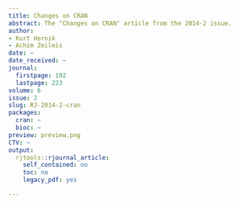 ```yaml
---
title: Changes on CRAN
abstract: The "Changes on CRAN" article from the 2014-2 issue.
author:
- Kurt Hornik
- Achim Zeileis
date: ~
date_received: ~
journal:
  firstpage: 192
  lastpage: 223
volume: 6
issue: 2
slug: RJ-2014-2-cran
packages:
  cran: ~
  bioc: ~
preview: preview.png
CTV: ~
output:
  rjtools::rjournal_article:
    self_contained: no
    toc: no
    legacy_pdf: yes

---
```


